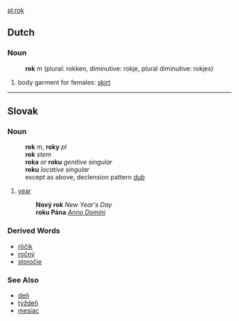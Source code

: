 [[pl:rok]]
== Dutch ==
=== Noun ===
:'''rok''' ''m'' (plural: rokken, diminutive: rokje, plural diminutive: rokjes)
#body garment for females: [[skirt]]

----
== Slovak ==
=== Noun ===
:'''rok''' ''m'', '''roky''' ''pl''
:'''rok''' ''stem''
:'''roka''' ''or'' '''roku''' ''genitive singular''
:'''roku''' ''locative singular''
:except as above, declension pattern ''[[Slovak declension pattern dub|dub]]''
# [[year]]
#: '''Nový rok''' ''New Year's Day''
#: '''roku Pána''' ''[[Anno Domini]]''

=== Derived Words ===
* [[rôčik]]
* [[ročný]]
* [[storočie]]
=== See Also ===
* [[deň]]
* [[týždeň]]
* [[mesiac#Slovak|mesiac]]